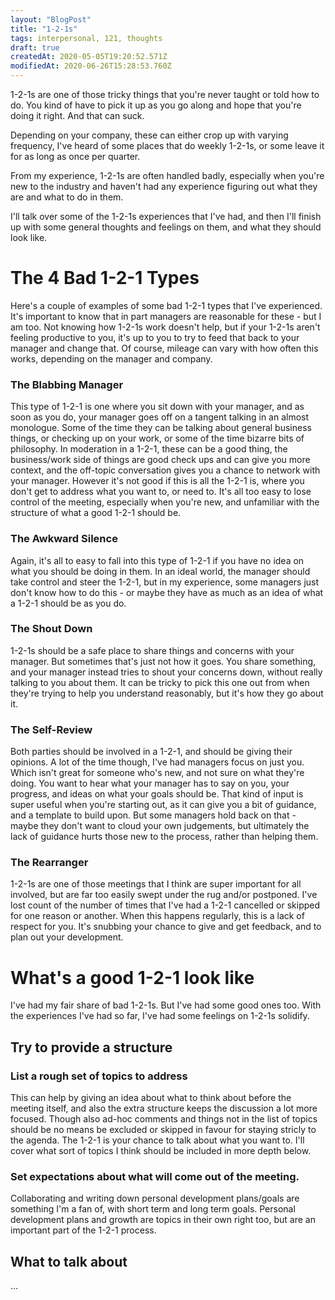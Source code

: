 ```yaml
---
layout: "BlogPost"
title: "1-2-1s"
tags: interpersonal, 121, thoughts
draft: true
createdAt: 2020-05-05T19:20:52.571Z
modifiedAt: 2020-06-26T15:28:53.760Z
---
```


1-2-1s are one of those tricky things that you're never taught or told how to do. You kind of have to pick it up as you go along and hope that you're doing it right. And that can suck.

Depending on your company, these can either crop up with varying frequency, I've heard of some places that do weekly 1-2-1s, or some leave it for as long as once per quarter.

From my experience, 1-2-1s are often handled badly, especially when you're new to the industry and haven't had any experience figuring out what they are and what to do in them.

I'll talk over some of the 1-2-1s experiences that I've had, and then I'll finish up with some general thoughts and feelings on them, and what they should look like.

# The 4 Bad 1-2-1 Types

Here's a couple of examples of some bad 1-2-1 types that I've experienced. It's important to know that in part managers are reasonable for these - but I am too. Not knowing how 1-2-1s work doesn't help, but if your 1-2-1s aren't feeling productive to you, it's up to you to try to feed that back to your manager and change that. Of course, mileage can vary with how often this works, depending on the manager and company.

### The Blabbing Manager

This type of 1-2-1 is one where you sit down with your manager, and as soon as you do, your manager goes off on a tangent talking in an almost monologue. Some of the time they can be talking about general business things, or checking up on your work, or some of the time bizarre bits of philosophy. In moderation in a 1-2-1, these can be a good thing, the business/work side of things are good check ups and can give you more context, and the off-topic conversation gives you a chance to network with your manager. However it's not good if this is all the 1-2-1 is, where you don't get to address what you want to, or need to. It's all too easy to lose control of the meeting, especially when you're new, and unfamiliar with the structure of what a good 1-2-1 should be.

### The Awkward Silence

Again, it's all to easy to fall into this type of 1-2-1 if you have no idea on what you should be doing in them. In an ideal world, the manager should take control and steer the 1-2-1, but in my experience, some managers just don't know how to do this - or maybe they have as much as an idea of what a 1-2-1 should be as you do.

### The Shout Down

1-2-1s should be a safe place to share things and concerns with your manager. But sometimes that's just not how it goes. You share something, and your manager instead tries to shout your concerns down, without really talking to you about them. It can be tricky to pick this one out from when they're trying to help you understand reasonably, but it's how they go about it.

### The Self-Review

Both parties should be involved in a 1-2-1, and should be giving their opinions. A lot of the time though, I've had managers focus on just you. Which isn't great for someone who's new, and not sure on what they're doing. You want to hear what your manager has to say on you, your progress, and ideas on what your goals should be. That kind of input is super useful when you're starting out, as it can give you a bit of guidance, and a template to build upon. But some managers hold back on that - maybe they don't want to cloud your own judgements, but ultimately the lack of guidance hurts those new to the process, rather than helping them.

### The Rearranger

1-2-1s are one of those meetings that I think are super important for all involved, but are far too easily swept under the rug and/or postponed. I've lost count of the number of times that I've had a 1-2-1 cancelled or skipped for one reason or another. When this happens regularly, this is a lack of respect for you. It's snubbing your chance to give and get feedback, and to plan out your development.

# What's a good 1-2-1 look like

I've had my fair share of bad 1-2-1s. But I've had some good ones too. With the experiences I've had so far, I've had some feelings on 1-2-1s solidify.

## Try to provide a structure

### List a rough set of topics to address

This can help by giving an idea about what to think about before the meeting itself, and also the extra structure keeps the discussion a lot more focused. Though also ad-hoc comments and things not in the list of topics should be no means be excluded or skipped in favour for staying stricly to the agenda. The 1-2-1 is your chance to talk about what you want to. I'll cover what sort of topics I think should be included in more depth below.

### Set expectations about what will come out of the meeting.

Collaborating and writing down personal development plans/goals are something I'm a fan of, with short term and long term goals. Personal development plans and growth are topics in their own right too, but are an important part of the 1-2-1 process.

## What to talk about

...
